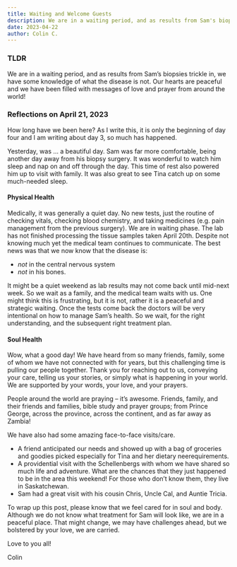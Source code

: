 ```yaml
---
title: Waiting and Welcome Guests
description: We are in a waiting period, and as results from Sam's biopsies trickle in, we have some knowledge of what the disease is not.  Our hearts are peaceful and we have been filled with messages of love and prayer from around the world! 
date: 2023-04-22
author: Colin C.
---
```


### TLDR

We are in a waiting period, and as results from Sam's biopsies trickle in, we have some knowledge of what the disease is not. Our hearts are peaceful and we have been filled with messages of love and prayer from around the world!

### Reflections on April 21, 2023

How long have we been here? As I write this, it is only the beginning of day four and I am writing about day 3, so much has happened.

Yesterday, was ... a beautiful day. Sam was far more comfortable, being another day away from his biopsy surgery. It was wonderful to watch him sleep and nap on and off through the day. This time of rest also powered him up to visit with family. It was also great to see Tina catch up on some much-needed sleep.

#### Physical Health

Medically, it was generally a quiet day. No new tests, just the routine of checking vitals, checking blood chemistry, and taking medicines (e.g. pain management from the previous surgery). We are in waiting phase. The lab has not finished processing the tissue samples taken April 20th. Despite not knowing much yet the medical team continues to communicate. The best news was that we now know that the disease is: 

- *not* in the central nervous system 
- *not* in his bones.


It might be a quiet weekend as lab results may not come back until mid-next week. So we wait as a family, and the medical team waits with us. One might think this is frustrating, but it is not, rather it is a peaceful and strategic waiting. Once the tests come back the doctors will be very intentional on how to manage Sam's health. So we wait, for the right understanding, and the subsequent right treatment plan.

#### Soul Health


Wow, what a good day! We have heard from so many friends, family, some of whom we have not connected with for years, but this challenging time is pulling our people together. Thank you for reaching out to us, conveying your care, telling us your stories, or simply what is happening in your world. We are supported by your words, your love, and your prayers.

People around the world are praying -- it's awesome. Friends, family, and their friends and families, bible study and prayer groups; from Prince George, across the province, across the continent, and as far away as Zambia!

We have also had some amazing face-to-face visits/care.

-   A friend anticipated our needs and showed up with a bag of groceries and goodies picked especially for Tina and her dietary neerequirements.
-   A providential visit with the Schellenbergs with whom we have shared so much life and adventure. What are the chances that they just happened to be in the area this weekend! For those who don't know them, they live in Saskatchewan.
-   Sam had a great visit with his cousin Chris, Uncle Cal, and Auntie Tricia.

To wrap up this post, please know that we feel cared for in soul and body. Although we do not know what treatment for Sam will look like, we are in a peaceful place. That might change, we may have challenges ahead, but we bolstered by your love, we are carried.

Love to you all!

Colin
